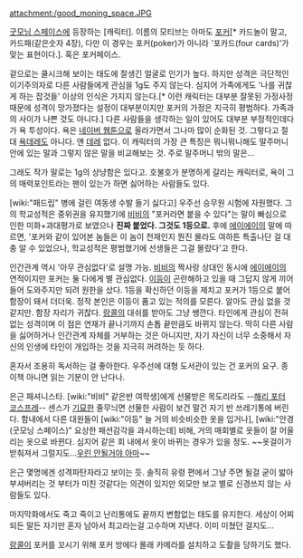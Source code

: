 attachment:/good_moning_space.JPG

[[굿모닝 스페이스]]에 등장하는 [캐릭터]. 이름의 모티브는 아마도 [[포커]][* 카드놀이 말고, 카드패(같은숫자 4장), 다만 이 경우는 포커(poker)가 아니라 '포카드(four cards)'가 맞는 표현이다.]. 혹은 포커페이스.

겉으로는 쿨시크해 보이는 태도에 잘생긴 얼굴로 인기가 높다. 하지만 성격은 극단적인 이기주의자로 다른 사람들에게 관심을 1g도 주지 않는다. 심지어 가족에게도 '나를 귀찮게 하는 잡것들' 이상의 인식은 가지지 않는다.[* 이런 캐릭터는 대부분 잘못된 가정사정 때문에 성격이 망가졌다는 설정이 대부분이지만 포커의 가정은 지극히 평범하다. 가족과의 사이가 나쁜 것도 아니다.] 다른 사람들을 생각하는 일이 있어도 대부분 부정적인데다가 욕 투성이다. 욕은 [[네이버 웹툰]]으로 올라가면서 그나마 많이 순화된 것. 그렇다고 절대 [[욕데레]]도 아니다. 얜 [[데레]] 없다. 이 캐릭터의 가장 큰 특징은 뭐니뭐니해도 말주머니 안에 있는 말과 그렇지 않은 말을 비교해보는 것. 주로 말주머니 밖의 말은... 

그래도 작가 말로는 1g의 상냥함은 있다고. 호불호가 분명하게 갈리는 캐릭터로, 욕이 그의 매력포인트라는 팬이 있는가 하면 싫어하는 사람들도 있다.

[wiki:"패드립" 병에 걸린 여동생 수발 들기 싫다고] 우주선 승무원 시험에 자원했다. 그의 학교성적은 중위권을 유지했기에 [[비비]]의 "포커라면 붙을 수 있다"는 말이 빠심으로 인한 미화+과대평가로 보였으나 '''진짜 붙었다. 그것도 1등으로.''' 후에 [[에이에이]]의 말에 따르면, '포커와 같이 있어본 놈들은 이 놈이 천재인지 뭔진 몰라도 여하튼 특출나단 걸 대충 알 수 있었으나, 학교성적은 평범했기에 선생들은 그걸 몰랐다'고 한다.

인간관계 역시 '아무 관심없다'로 설명 가능. [[비비]]의 짝사랑 상대인 동시에 [[에이에이]]의 연적이지만 포커는 둘 다에게 별 관심없다. [[이등]]이 곤란해하고 있을 때 그답지 않게 끼어들어 도와주지만 되려 원한을 샀다. 1등을 확신하던 이등을 제치고 포커가 1등으로 붙어 함장이 돼서 더더욱. 정작 본인은 이등이 품고 있는 적의를 모른다. 알아도 관심 없을 것 같지만. 함장 자리가 귀찮다. [[랑콜]]의 대쉬를 받아도 그냥 쌩깐다. 타인에게 관심이 전혀 없는 성격이며 이 점은 연재가 끝나기까지 손톱 끝만큼도 바뀌지 않는다. 딱히 다른 사람을 싫어하거나 인간관계 자체를 거부하는 것은 아니지만, 자기 자신이 너무 소중해서 자신의 인생에 타인이 개입하는 것을 지극히 꺼려하는 듯 하다.

혼자서 조용히 독서하는 걸 좋아한다. 우주선에 대형 도서관이 있는 건 포커의 요구. 종이책 아니면 읽는 기분이 안 난다나.

은근 패셔니스타. [wiki:"비비" 같은반 여학생]에게 선물받은 목도리라도 --[[해리 포터]] [[코스프레]]-- 센스가 [[기묘]]한 줄무늬면 선물한 사람이 보건 말건 자기 반 쓰레기통에 버린다. 함내에서 다른 대원들이 [wiki:"이등" 늘 거의 비슷비슷한 옷을 입거나], [wiki:"안경(굿모닝 스페이스)" 요상한 패션감각을 과시하는데] 비해, 거의 매회별로 옷들이 잘 어울리는 옷으로 바뀐다. 심지어 같은 회 내에서 옷이 바뀌는 경우가 있을 정도. ~~옷걸이가 받춰져서 그럴지도...[[우린 안될거야 아마]]~~

은근 몇명에겐 성격파탄자라고 보이는 듯. 솔직히 유령 편에서 그냥 주면 될걸 굳이 밟아 부셔버리는 것 부터가 미친 것같다는 의견이 있지만 외모만 보고 별로 신경쓰지 않는 사람들도 있다.

마지막화에서도 죽고 죽이고 난리통에도 끝까지 변함없는 태도를 유지한다. 세상이 어찌되든 말든 자기만 혼자 남아서 최고라는걸 고수하며 지낸다. 이미 미쳤던 걸지도...

[[랑콜]]이 포커를 꼬시기 위해 포커 방에다 몰래 카메라를 설치하고 도촬을 당하기도 했다.
